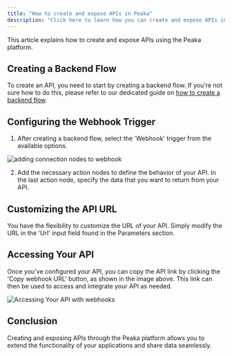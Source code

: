 ```yaml
---
title: "How to create and expose APIs in Peaka"
description: "Click here to learn how you can create and expose APIs in Peaka"
---
```


This article explains how to create and expose APIs using the Peaka platform.

## Creating a Backend Flow

To create an API, you need to start by creating a backend flow. If you're not sure how to do this, please refer to our dedicated guide on [how to create a backend flow](https://www.peaka.com/docs/flows/how-to-create-a-flow).

## Configuring the Webhook Trigger

1. After creating a backend flow, select the 'Webhook' trigger from the available options.

<img
  src="https://cdn.peaka.com/flows/craeting-and-exposing-api-1.png"
  alt="adding connection nodes to webhook"
/>

2. Add the necessary action nodes to define the behavior of your API. In the last action node, specify the data that you want to return from your API.

## Customizing the API URL

You have the flexibility to customize the URL of your API. Simply modify the URL in the 'Url' input field found in the Parameters section.

## Accessing Your API

Once you've configured your API, you can copy the API link by clicking the 'Copy webhook URL' button, as shown in the image above. This link can then be used to access and integrate your API as needed.

<img
  src="https://cdn.peaka.com/flows/craeting-and-exposing-api-2.png"
  alt="Accessing Your API with webhooks"
/>

## Conclusion

Creating and exposing APIs through the Peaka platform allows you to extend the functionality of your applications and share data seamlessly.
